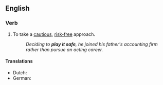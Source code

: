 ==English==

===Verb===
{{head|en|verb|head=to [[play]] [[it]] [[safe]]}}

# {{idiomatic}} To take a [[cautious]], [[risk-free]] approach.
#: ''Deciding to '''play it safe''',  he joined his father's accounting firm rather than pursue an acting career.''

====Translations====
{{trans-top|take a cautious, risk-free approach}}
* Dutch: {{t-|nl|het op zeker spelen}}
* German: {{t-|de|auf Nummer sicher gehen}}
{{trans-mid}}
{{trans-bottom}}